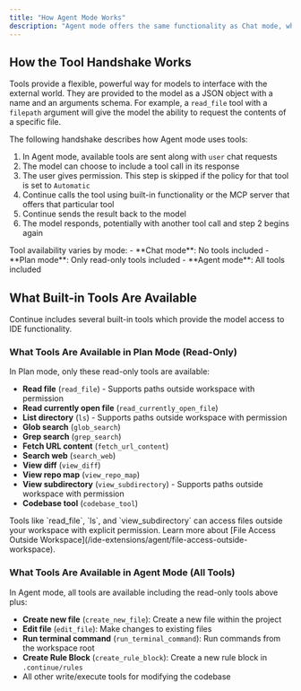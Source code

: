 ```yaml
---
title: "How Agent Mode Works"
description: "Agent mode offers the same functionality as Chat mode, while also including tools in the request to the model and an interface for handling tool calls and responses."
---
```


## How the Tool Handshake Works

Tools provide a flexible, powerful way for models to interface with the external world. They are provided to the model as a JSON object with a name and an arguments schema. For example, a `read_file` tool with a `filepath` argument will give the model the ability to request the contents of a specific file.

The following handshake describes how Agent mode uses tools:

1. In Agent mode, available tools are sent along with `user` chat requests
2. The model can choose to include a tool call in its response
3. The user gives permission. This step is skipped if the policy for that tool is set to `Automatic`
4. Continue calls the tool using built-in functionality or the MCP server that offers that particular tool
5. Continue sends the result back to the model
6. The model responds, potentially with another tool call and step 2 begins again

<Info>
  Tool availability varies by mode: - **Chat mode**: No tools included - **Plan
  mode**: Only read-only tools included - **Agent mode**: All tools included
</Info>

## What Built-in Tools Are Available

Continue includes several built-in tools which provide the model access to IDE functionality.

### What Tools Are Available in Plan Mode (Read-Only)

In Plan mode, only these read-only tools are available:

- **Read file** (`read_file`) - Supports paths outside workspace with permission
- **Read currently open file** (`read_currently_open_file`)
- **List directory** (`ls`) - Supports paths outside workspace with permission
- **Glob search** (`glob_search`)
- **Grep search** (`grep_search`)
- **Fetch URL content** (`fetch_url_content`)
- **Search web** (`search_web`)
- **View diff** (`view_diff`)
- **View repo map** (`view_repo_map`)
- **View subdirectory** (`view_subdirectory`) - Supports paths outside workspace with permission
- **Codebase tool** (`codebase_tool`)

<Info>
  Tools like `read_file`, `ls`, and `view_subdirectory` can access files outside your workspace with explicit permission. Learn more about [File Access Outside Workspace](/ide-extensions/agent/file-access-outside-workspace).
</Info>

### What Tools Are Available in Agent Mode (All Tools)

In Agent mode, all tools are available including the read-only tools above plus:

- **Create new file** (`create_new_file`): Create a new file within the project
- **Edit file** (`edit_file`): Make changes to existing files
- **Run terminal command** (`run_terminal_command`): Run commands from the workspace root
- **Create Rule Block** (`create_rule_block`): Create a new rule block in `.continue/rules`
- All other write/execute tools for modifying the codebase
